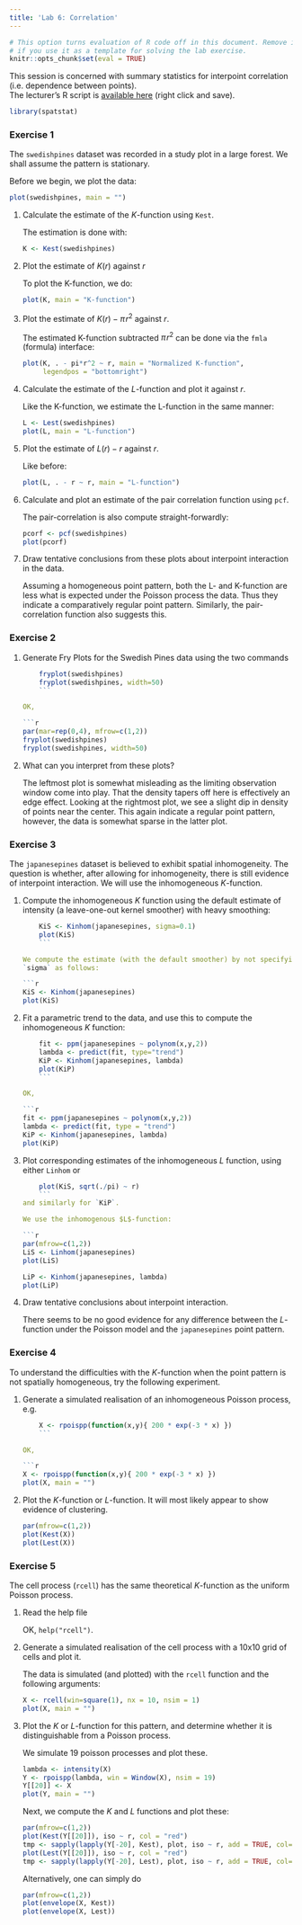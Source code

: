 ```yaml
---
title: 'Lab 6: Correlation'
---
```


```r
# This option turns evaluation of R code off in this document. Remove it
# if you use it as a template for solving the lab exercise.
knitr::opts_chunk$set(eval = TRUE)
```

This session is concerned with summary statistics for interpoint
correlation (i.e. dependence between points).  
The lecturer's R script is [available here](https://raw.githubusercontent.com/spatstat/Melb2018/master/Scripts/script06.R) (right click and save).

```r
library(spatstat)
```

### Exercise 1

The `swedishpines` dataset was recorded in a study plot
in a large forest. We shall assume the pattern is stationary.

Before we begin, we plot the data:

```r
plot(swedishpines, main = "")
```


1.  Calculate the estimate of the $K$-function using `Kest`.

    The estimation is done with:
    
    ```r
    K <- Kest(swedishpines)
    ```

2.  Plot the estimate of $K(r)$ against $r$

    To plot the K-function, we do:
    
    ```r
    plot(K, main = "K-function")
    ```

3.  Plot the estimate of $K(r) - \pi\!r^2$ against $r$.

    The estimated K-function subtracted $\pi\!r^2$ can be done via the `fmla`
    (formula) interface:

    ```r
    plot(K, . - pi*r^2 ~ r, main = "Normalized K-function",
         legendpos = "bottomright")
    ```
    
4.  Calculate the estimate of the $L$-function and plot it against
    $r$.

    Like the K-function, we estimate the L-function in the same manner:
    
    ```r
    L <- Lest(swedishpines)
    plot(L, main = "L-function")
    ```

5.  Plot the estimate of $L(r) - r$ against $r$.

    Like before:
    
    ```r
    plot(L, . - r ~ r, main = "L-function")
    ```

6.  Calculate and plot an estimate of the pair correlation function
    using `pcf`.
  
    The pair-correlation is also compute straight-forwardly:
    
    ```r
    pcorf <- pcf(swedishpines)
    plot(pcorf)
    ```

7.  Draw tentative conclusions from these plots about interpoint
    interaction in the data.

    Assuming a homogeneous point pattern, both the L- and K-function are less
    what is expected under the Poisson process the data. Thus they indicate a
    comparatively regular point pattern. Similarly, the pair-correlation
    function also suggests this.


### Exercise 2

1.  Generate Fry Plots for the Swedish Pines data using the two commands
    ```r
    fryplot(swedishpines)
    fryplot(swedishpines, width=50)
    ```

    OK,
    
    ```r
    par(mar=rep(0,4), mfrow=c(1,2))
    fryplot(swedishpines)
    fryplot(swedishpines, width=50)
    ```

2.  What can you interpret from these plots?

    The leftmost plot is somewhat misleading as the limiting observation window
    come into play. That the density tapers off here is effectively an edge
    effect. Looking at the rightmost plot, we see a slight dip in density of
    points near the center. This again indicate a regular point pattern,
    however, the data is somewhat sparse in the latter plot.

### Exercise 3

The `japanesepines` dataset is believed to exhibit
spatial inhomogeneity. The question is whether, after allowing for
inhomogeneity, there is still evidence of interpoint interaction. We
will use the inhomogeneous $K$-function.

1.  Compute the inhomogeneous $K$ function using the default
    estimate of intensity (a leave-one-out kernel smoother) with
    heavy smoothing:
    ```r
    KiS <- Kinhom(japanesepines, sigma=0.1)
    plot(KiS)
    ```

    We compute the estimate (with the default smoother) by not specifying
    `sigma` as follows:

    ```r
    KiS <- Kinhom(japanesepines)
    plot(KiS)
    ```

2.  Fit a parametric trend to the data, and use this to compute the
    inhomogeneous $K$ function:
    ```r
    fit <- ppm(japanesepines ~ polynom(x,y,2))
    lambda <- predict(fit, type="trend")
    KiP <- Kinhom(japanesepines, lambda)
    plot(KiP)
    ```

    OK, 
    
    ```r
    fit <- ppm(japanesepines ~ polynom(x,y,2))
    lambda <- predict(fit, type = "trend")
    KiP <- Kinhom(japanesepines, lambda)
    plot(KiP)
    ```
	
3.  Plot corresponding estimates of the inhomogeneous $L$ function,
    using either `Linhom` or
    ```r
    plot(KiS, sqrt(./pi) ~ r)
    ```
    and similarly for `KiP`.
    
    We use the inhomogenous $L$-function:

    ```r
    par(mfrow=c(1,2))
    LiS <- Linhom(japanesepines)
    plot(LiS)
    
    LiP <- Kinhom(japanesepines, lambda)
    plot(LiP)
    ```

4.  Draw tentative conclusions about interpoint interaction.

    There seems to be no good evidence for any difference between the
    $L$-function under the Poisson model and the `japanesepines` point pattern.

### Exercise 4

To understand the difficulties with the $K$-function when the point
pattern is not spatially homogeneous, try the following experiment.

1.  Generate a simulated realisation of an inhomogeneous Poisson
    process, e.g.
    ```r
    X <- rpoispp(function(x,y){ 200 * exp(-3 * x) })
    ```
	
    OK,
    
    ```r
    X <- rpoispp(function(x,y){ 200 * exp(-3 * x) })
    plot(X, main = "")
    ```
    
2.  Plot the $K$-function or $L$-function. It will most likely appear to show
    evidence of clustering.

    ```r
    par(mfrow=c(1,2))
    plot(Kest(X))
    plot(Lest(X))
    ```
    

### Exercise 5

The cell process (`rcell`) has the same theoretical $K$-function as
the uniform Poisson process.

1.  Read the help file

    OK, `help("rcell")`.

2.  Generate a simulated realisation of the cell process 
    with a 10x10 grid of cells and plot it.

    The data is simulated (and plotted) with the `rcell` function and the
    following arguments:
    ```r
    X <- rcell(win=square(1), nx = 10, nsim = 1)
    plot(X, main = "")
    ```
    
3.  Plot the $K$ or $L$-function for this pattern, and
    determine whether it is distinguishable from a Poisson process.

    We simulate 19 poisson processes and plot these.
    ```r
    lambda <- intensity(X)
    Y <- rpoispp(lambda, win = Window(X), nsim = 19)
    Y[[20]] <- X
    plot(Y, main = "")
    ```
    
    Next, we compute the $K$ and $L$ functions and plot these:
    
    ```r
    par(mfrow=c(1,2))
    plot(Kest(Y[[20]]), iso ~ r, col = "red")
    tmp <- sapply(lapply(Y[-20], Kest), plot, iso ~ r, add = TRUE, col="lightgrey")
    plot(Lest(Y[[20]]), iso ~ r, col = "red")
    tmp <- sapply(lapply(Y[-20], Lest), plot, iso ~ r, add = TRUE, col="lightgrey")
    ```

    Alternatively, one can simply do
    
    ```r
    par(mfrow=c(1,2))
    plot(envelope(X, Kest))
    plot(envelope(X, Lest))
    ```
